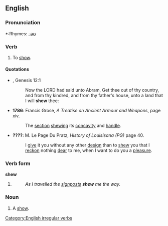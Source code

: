 ==English==

===Pronunciation===
*:Rhymes: [[Rhymes:English:-əʊ|-əʊ]]

===Verb===
{{en-verb|shews|shewing|shewed|'''[[shewed]]''' ''or'' '''[[shewn]]'''}}

# {{archaic}} To [[show]].

====Quotations====
*{{RQ:Authorized Version}}, Genesis 12:1
*: Now the LORD had said unto Abram, Get thee out of thy country, and from thy kindred, and from thy father's house, unto a land that I will '''shew''' thee:
*'''1786''': Francis Grose, ''A Treatise on Ancient Armour and Weapons'', page xiv.
*: The [[section]] [[shew]]ing its [[concavity]] and [[handle]].
*'''????''': M. Le Page Du Pratz, ''History of Louisisana (PG)'' page 40.
*: I [[give]] it you without any other [[design]] than to [[shew]] you that I [[reckon]] nothing [[dear]] to me, when I want to do you a [[pleasure]].

===Verb form===
'''shew'''

# {{italbrac|[[East Anglia]] dialect}} {{past of|show}}
#: ''As I travelled the [[signpost]]s '''shew''' me the way.''

===Noun===
{{en-noun}}

# {{archaic}} A [[show]].

[[Category:English irregular verbs]]